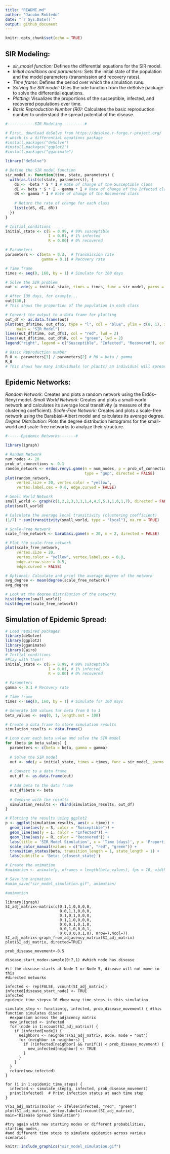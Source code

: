 ```yaml
---
title: "README.md"
author: "Jacobo Robledo"
date: "`r Sys.Date()`"
output: github_document
---
```


```r
knitr::opts_chunk$set(echo = TRUE)
```

## SIR Modeling:

- *sir_model function:* Defines the differential equations for the SIR model.
- *Initial conditions and parameters:* Sets the initial state of the population and the model parameters (transmission and recovery rates).
- *Time frame:* Defines the period over which the simulation runs.
- *Solving the SIR model:* Uses the ode function from the deSolve package to solve the differential equations.
- *Plotting:* Visualizes the proportions of the susceptible, infected, and recovered populations over time.
- *Basic Reproduction Number (R0):* Calculates the basic reproduction number to understand the spread potential of the disease.

```r
#------------SIR Modeling----------#

# First, download deSolve from https://desolve.r-forge.r-project.org/
# which is a differential equations package
#install.packages("deSolve") 
#install.packages("ggplot2")
#install.packages("gganimate")

library("deSolve")

# Define the SIR model function
sir_model <- function(time, state, parameters) {
  with(as.list(c(state, parameters)), {
    dS <- -beta * S * I # Rate of change of the Susceptible class
    dI <- beta * S * I - gamma * I # Rate of change of the Infected class
    dR <- gamma * I # Rate of change of the Recovered class
    
    # Return the rate of change for each class
    list(c(dS, dI, dR))
  })
}

# Initial conditions
initial_state <- c(S = 0.99, # 99% susceptible
                   I = 0.01, # 1% infected
                   R = 0.00) # 0% recovered

# Parameters
parameters <- c(beta = 0.3,  # Transmission rate
                gamma = 0.1) # Recovery rate

# Time frame
times <- seq(0, 160, by = 1) # Simulate for 160 days

# Solve the SIR problem
out <- ode(y = initial_state, times = times, func = sir_model, parms = parameters)

# After 130 days, for example...
out[130,]
# This shows the proportion of the population in each class

# Convert the output to a data frame for plotting
out_df <- as.data.frame(out)
plot(out_df$time, out_df$S, type = "l", col = "blue", ylim = c(0, 1), xlab = "Time", ylab = "Proportion", lwd = 2,
     main = "SIR Model")
lines(out_df$time, out_df$I, col = "red", lwd = 2)
lines(out_df$time, out_df$R, col = "green", lwd = 2)
legend("right", legend = c("Susceptible", "Infected", "Recovered"), col = c("blue", "red", "green"), lwd = 2)

# Basic Reproduction number
R_0 <- parameters[1] / parameters[2] # R0 = beta / gamma
R_0
# This shows how many individuals (or plants) an individual will spread the disease to
```

## Epidemic Networks:

*Random Network:* Creates and plots a random network using the Erdős–Rényi model.
*Small World Network:* Creates and plots a small-world network and calculates its average local transitivity (a measure of the clustering coefficient).
*Scale-Free Network:* Creates and plots a scale-free network using the Barabási–Albert model and calculates its average degree.
*Degree Distribution:* Plots the degree distribution histograms for the small-world and scale-free networks to analyze their structure.

```r

#------Epidemic Networks-------#

library(igraph)

# Random Network
num_nodes <- 20
prob_of_connections <- 0.1
random_network <- erdos.renyi.game(n = num_nodes, p = prob_of_connections,
                                   type = "gnp", directed = FALSE)
plot(random_network,
     vertex.size = 20, vertex.color = "yellow",
     vertex.label.cex = 0.8, edge.curved = FALSE)

# Small World Network
small_world <- graph(c(1,2,2,3,3,1,1,4,4,5,5,1,1,6,1,7), directed = FALSE)
plot(small_world)

# Calculate the average local transitivity (clustering coefficient)
(1/7) * sum(transitivity(small_world, type = "local"), na.rm = TRUE)

# Scale-Free Network
scale_free_network <- barabasi.game(n = 20, m = 2, directed = FALSE)

# Plot the scale-free network
plot(scale_free_network,
     vertex.size = 20,
     vertex.color = "yellow", vertex.label.cex = 0.8,
     edge.arrow.size = 0.5,
     edge.curved = FALSE)

# Optional: Calculate and print the average degree of the network
avg_degree <- mean(degree(scale_free_network))
avg_degree

# Look at the degree distribution of the networks
hist(degree(small_world))
hist(degree(scale_free_network))
```


## Simulation of Epidemic Spread:

```r
# Load required packages
library(deSolve)
library(ggplot2)
library(gganimate)
library(Cairo)
# Initial conditions
#Play with them!!
initial_state <- c(S = 0.99, # 99% susceptible
                   I = 0.01, # 1% infected
                   R = 0.00) # 0% recovered

# Parameters
gamma <- 0.1 # Recovery rate

# Time frame
times <- seq(0, 160, by = 1) # Simulate for 160 days

# Generate 100 values for beta from 0 to 1
beta_values <- seq(0, 1, length.out = 100)

# Create a data frame to store simulation results
simulation_results <- data.frame()

# Loop over each beta value and solve the SIR model
for (beta in beta_values) {
  parameters <- c(beta = beta, gamma = gamma)
  
  # Solve the SIR model
  out <- ode(y = initial_state, times = times, func = sir_model, parms = parameters)
  
  # Convert to a data frame
  out_df <- as.data.frame(out)
  
  # Add beta to the data frame
  out_df$beta <- beta
  
  # Combine with the results
  simulation_results <- rbind(simulation_results, out_df)
}

# Plotting the results using ggplot2
p <- ggplot(simulation_results, aes(x = time)) +
  geom_line(aes(y = S, color = "Susceptible")) +
  geom_line(aes(y = I, color = "Infected")) +
  geom_line(aes(y = R, color = "Recovered")) +
  labs(title = 'SIR Model Simulation', x = 'Time (days)', y = 'Proportion') +
  scale_color_manual(values = c("blue", "red", "green")) +
  transition_states(beta, transition_length = 1, state_length = 1) +
  labs(subtitle = 'Beta: {closest_state}')

# Create the animation
#animation <- animate(p, nframes = length(beta_values), fps = 10, width = 800, height = 600, renderer = gifski_renderer())

# Save the animation
#anim_save("sir_model_simulation.gif", animation)

#animation


```
```SI
library(igraph)
SI_adj_matrix<-matrix(c(0,1,1,0,0,0,0,
                        0,0,1,1,0,0,0,
                        0,1,0,1,0,0,0,
                        0,1,1,0,0,0,0,
                        0,0,0,1,0,1,0,
                        0,0,1,0,0,0,1,
                        0,0,0,0,0,1,0), nrow=7,ncol=7)
SI_adj_matrix<-graph_from_adjacency_matrix(SI_adj_matrix)
plot(SI_adj_matrix, directed=TRUE)

prob_disease_movement<-0.5

disease_start_node<-sample(0:7,1) #which node has disease

#if the disease starts at Node 1 or Node 5, disease will not move in this
#directed networks

infected <- rep(FALSE, vcount(SI_adj_matrix))
infected[disease_start_node] <- TRUE
infected
epidemic_time_steps<-10 #how many time steps is this simulation

simulate_step <- function(g, infected, prob_disease_movement) { #this function simulates disese 
  #expansion across the adjacency matrix 
  new_infected <- infected
  for (node in 1:vcount(SI_adj_matrix)) {
    if (infected[node]) {
      neighbors <- neighbors(SI_adj_matrix, node, mode = "out")
      for (neighbor in neighbors) {
        if (!infected[neighbor] && runif(1) < prob_disease_movement) {
          new_infected[neighbor] <- TRUE
        }
      }
    }
  }
  return(new_infected)
}

for (i in 1:epidemic_time_steps) {
  infected <- simulate_step(g, infected, prob_disease_movement)
  print(infected)  # Print infection status at each time step
}

V(SI_adj_matrix)$color <- ifelse(infected, "red", "green")
plot(SI_adj_matrix, vertex.label=1:vcount(SI_adj_matrix), main="Disease Spread Simulation")

#try again with new starting nodes or different probabilities, starting nodes,
#and different time steps to simulate epidemics across various scenarios

```


```r
knitr::include_graphics("sir_model_simulation.gif")
```
